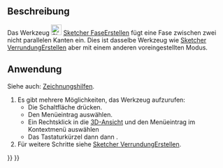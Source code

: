 <languages/>

{{Docnav/de
|[[Sketcher_CreateFillet/de|VerrundungErstellen]]
|[[Sketcher_Trimming/de|Zuschneiden]]
|[[Sketcher_Workbench/de|Sketcher]]
|IconL=Sketcher_CreateFillet.svg
|IconR=Sketcher_Trimming.svg
|IconC=Workbench_Sketcher.svg
}}

{{GuiCommand/de
|Name=Sketcher CreateChamfer
|Name/de=Sketcher FaseErstellen
|MenuLocation=Skizze → Sketcher-Werkzeuge → Fase erstellen
|Workbenches=[[Sketcher_Workbench/de|Sketcher]]
|Shortcut={{KEY|G}} {{KEY|F}} {{KEY|C}}
|Version=1.0
|SeeAlso=[[Sketcher_CreateFillet/de|Sketcher VerrundungErstellen]]
}}

<span id="Description"></span>
==Beschreibung==

Das Werkzeug [[Image:Sketcher_CreateChamfer.svg|24px]] [[Sketcher_CreateChamfer/de|Sketcher FaseErstellen]] fügt eine Fase zwischen zwei nicht parallelen Kanten ein. Dies ist dasselbe Werkzeug wie [[Sketcher_CreateFillet/de|Sketcher VerrundungErstellen]] aber mit einem anderen voreingestellten Modus.

<span id="Usage"></span>
==Anwendung==

Siehe auch: [[Sketcher_Workbench/de#Zeichnungshilfen|Zeichnungshilfen]].

# Es gibt mehrere Möglichkeiten, das Werkzeug aufzurufen:
#* Die Schaltfläche {{Button|[[Image:Sketcher_CreateChamfer.svg|16px]] [[Sketcher_CreateChamfer/de|Fase erstellen]]}} drücken.
#* Den Menüeintrag {{MenuCommand|Skizze → Sketcher-Werkzeuge → [[Image:Sketcher_CreateChamfer.svg|16px]] Fase erstellen}} auswählen.
#* Ein Rechtsklick in die [[3D_view/de|3D-Ansicht]] und den Menüeintrag {{MenuCommand|[[Image:Sketcher_CreateChamfer.svg|16px]] Fase erstellen}} im Kontextmenü auswählen
#* Das Tastaturkürzel {{KEY|G}} dann {{KEY|F}} dann {{KEY|C}}.
# Für weitere Schritte siehe [[Sketcher_CreateFillet/de#Anwendung|Sketcher VerrundungErstellen]].


{{Docnav/de
|[[Sketcher_CreateFillet/de|VerrundungErstellen]]
|[[Sketcher_Trimming/de|Zuschneiden]]
|[[Sketcher_Workbench/de|Sketcher]]
|IconL=Sketcher_CreateFillet.svg
|IconR=Sketcher_Trimming.svg
|IconC=Workbench_Sketcher.svg
}}

{{Sketcher_Tools_navi{{#translation:}}}}
{{Userdocnavi{{#translation:}}}}